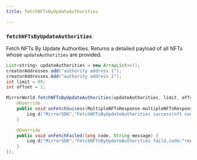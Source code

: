 ```yaml
---
title: fetchNFTsByUpdateAuthorities

---
```



### `fetchNFTsByUpdateAuthorities`

Fetch NFTs By Update Authorities. Returns a detailed payload of all NFTs whose `updateAuthorities`
are provided.

```java
List<string> updateAuthorities = new ArrayList<>();
creatorAddresses.add("authority address 1");
creatorAddresses.Add("authority address 2");
int limit = 99;
int offset = 1;

MirrorWorld.fetchNFTsByUpdateAuthorities(updateAuthorities, limit, offset, new FetchNFTsListener() {
    @Override
    public void onFetchSuccess(MultipleNFTsResponse multipleNFTsResponse) {
        Log.d("MirrorSDK","FetchNFTsByUpdateAuthorities success!nft count is:"+multipleNFTsResponse.nfts.size());
    }

    @Override
    public void onFetchFailed(long code, String message) {
        Log.d("MirrorSDK","FetchNFTsByUpdateAuthorities faild,code:"+code+" message:"+message);
    }
});
```
